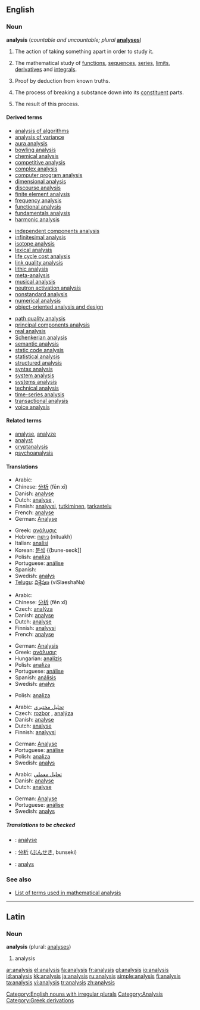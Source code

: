 {{see|Analysis}}
==English==

===Noun===
{{wikipedia}}
'''analysis''' (''countable and uncountable; plural'' '''[[analyses]]''')

# The action of taking something apart in order to study it.
# {{uncountable}} {{math}} The mathematical study of [[function]]s, [[sequence]]s, [[series]], [[limit]]s, [[derivative]]s and [[integral]]s.
# {{logic}} Proof by deduction from known truths.
# {{uncountable}} {{chemistry}} The process of breaking a substance down into its [[constituent]] parts.
# {{countable}} {{chemistry}} The result of this process.

====Derived terms====
<!--See Wikipedia for the meanings of many of these-->
{{top3}}
*[[analysis of algorithms]]<!--in computing-->
*[[analysis of variance]]<!--in statistics-->
*[[aura analysis]]<!--study of bodily auras and energy fields-->
*[[bowling analysis]]<!--in cricket-->
*[[chemical analysis]]
*[[competitive analysis]]<!--in computing-->
*[[complex analysis]]<!--in mathematics-->
*[[computer program analysis]]<!--in computing-->
*[[dimensional analysis]]<!--in physics and engineering-->
*[[discourse analysis]]<!--in linguistics-->
*[[finite element analysis]]<!--in signal processing-->
*[[frequency analysis]]<!--in crytography-->
*[[functional analysis]]<!--in mathematics-->
*[[fundamentals analysis]]<!--in economics-->
*[[harmonic analysis]]<!--in mathematics-->
{{mid3}}
*[[independent components analysis]]<!--in signal processing-->
*[[infinitesimal analysis]]<!--in mathematics-->
*[[isotope analysis]]<!--in archaeology and paleontology-->
*[[lexical analysis]]<!--in computing-->
*[[life cycle cost analysis]]
*[[link quality analysis]]<!--in signal processing-->
*[[lithic analysis]]<!--study of stone tools, in archaeology-->
*[[meta-analysis]]<!--in statistics-->
*[[musical analysis]]<!--in music-->
*[[neutron activation analysis]]<!--in chemistry-->
*[[nonstandard analysis]]<!--in mathematics-->
*[[numerical analysis]]<!--in mathematics-->
*[[object-oriented analysis and design]]<!--in computing-->
{{mid3}}
*[[path quality analysis]]<!--in signal processing-->
*[[principal components analysis]]<!--in signal processing-->
*[[real analysis]]<!--in mathematics-->
*[[Schenkerian analysis]]<!--in music-->
*[[semantic analysis]]<!--in computing-->
*[[static code analysis]]<!--in computing-->
*[[statistical analysis]]<!--in mathematics-->
*[[structured analysis]]<!--in computing-->
*[[syntax analysis]]<!--in computing-->
*[[system analysis]]<!--in electrical engineering-->
*[[systems analysis]]<!--study of large systems-->
*[[technical analysis]]<!--in economics-->
*[[time-series analysis]]<!--in statistics-->
*[[transactional analysis]]<!--in psychotherapy-->
*[[voice analysis]]<!--in linguistics-->
{{bottom}}

====Related terms====
*[[analyse]], [[analyze]]
*[[analyst]]
*[[cryptanalysis]]<!--in crytography-->
*[[psychoanalysis]]

====Translations====
{{trans-top|action of taking something apart to study it}}
*Arabic: {{ARchar|[[تحليل]]}}
*Chinese: [[分析]] (fēn xī)
*Danish: [[analyse#Danish|analyse]] {{c}}
*Dutch: [[analyse#Dutch|analyse]] {{f}}, {{t-|nl|ontleding|f}}
*Finnish: [[analyysi]], [[tutkiminen]], [[tarkastelu]]
*French: [[analyse#French|analyse]] {{f}}
*German: [[Analyse]] {{f}}
{{trans-mid}}
*Greek: [[ανάλυσις]] {{f}}
*Hebrew: [[ניתוח]] (nituakh) {{m}}
*Italian: [[analisi]] {{f}}
*Korean: [[분석]] {{bune-seok]]
*Polish: [[analiza]] {{f}}
*Portuguese: [[análise]] {{f}}
*Spanish: {{t|es|an&aacute;lisis|m}}
*Swedish: [[analys]] {{c}}
*[[Telugu]]: [[విశ్లేషణ]] (viSlaeshaNa)
{{trans-bottom}}

{{trans-top|in mathematics}}
*Arabic: {{ARchar|[[تحليل رياضي]]}}
*Chinese: [[分析]] (fēn xī)
*Czech: [[analýza]] {{f}}
*Danish: [[analyse#Danish|analyse]] {{c}}
*Dutch: [[analyse#Dutch|analyse]] {{f}}
*Finnish: [[analyysi]]
*French: [[analyse#French|analyse]] {{f}}
{{trans-mid}}
*German: [[Analysis]] {{f}}
*Greek: [[ανάλυσις]] {{f}}
*Hungarian: [[analízis]]
*Polish: [[analiza]] {{f}}
*Portuguese: [[análise]] {{f}}
*Spanish: [[análisis]] {{m}}
*Swedish: [[analys]] {{c}}
{{trans-bottom}}

{{trans-top|proof by deduction from known truths}}
{{trans-mid}}
*Polish: [[analiza]] {{f}}
{{trans-bottom}}

{{trans-top|chemistry: process of breaking a substance down}}
*Arabic: [[تحليل مختبري]]
*Czech: [[rozbor]] {{m}}, [[analýza]] {{f}}
*Danish: [[analyse#Danish|analyse]] {{c}}
*Dutch: [[analyse#Dutch|analyse]] {{f}}
*Finnish: [[analyysi]]
{{trans-mid}}
*German: [[Analyse]] {{f}}
*Portuguese: [[análise]] {{f}}
*Polish: [[analiza]] {{f}}
*Swedish: [[analys]] {{c}}
{{trans-bottom}}

{{trans-top|chemistry: result of this process}}
*Arabic: [[تحليل معملي]]
*Danish: [[analyse]] {{c}}
*Dutch: [[analyse#Dutch|analyse]] {{f}}
{{trans-mid}}
*German: [[Analyse]] {{f}}
*Portuguese: [[análise]] {{f}}
*Swedish: [[analys]] {{c}}
{{trans-bottom}}

=====Translations to be checked=====
<!--Remove this section once all of the translations below have been moved into
the tables above.-->
{{checktrans}}
*{{ttbc|Interlingua}}: [[analyse]]
*{{ttbc|Japanese}}: [[分析]] ([[ぶんせき]], bunseki)
*{{ttbc|Swedish}}: [[analys]]

===See also===
*[[:Category:Analysis|List of terms used in mathematical analysis]]

[[Category:English nouns with irregular plurals]]

----

==Latin==

===Noun===
'''analysis''' {{f}} (plural: [[analyses]])

# analysis

[[Category:Analysis]]
[[Category:Greek derivations]]

[[ar:analysis]]
[[el:analysis]]
[[fa:analysis]]
[[fr:analysis]]
[[gl:analysis]]
[[io:analysis]]
[[id:analysis]]
[[kk:analysis]]
[[ja:analysis]]
[[ru:analysis]]
[[simple:analysis]]
[[fi:analysis]]
[[ta:analysis]]
[[vi:analysis]]
[[tr:analysis]]
[[zh:analysis]]